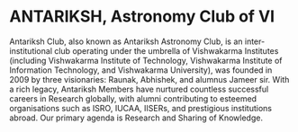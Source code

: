 
# ANTARIKSH, Astronomy Club of VI

Antariksh Club, also known as Antariksh Astronomy Club, is an inter-institutional club operating under the umbrella of Vishwakarma Institutes (including Vishwakarma Institute of Technology, Vishwakarma Institute of Information Technology, and Vishwakarma University), was founded in 2009 by three visionaries: Raunak, Abhishek, and alumnus Jameer sir. With a rich legacy, Antariksh Members have nurtured countless successful careers in Research globally, with alumni contributing to esteemed organisations such as ISRO, IUCAA, IISERs, and prestigious institutions abroad. Our primary agenda is Research and Sharing of Knowledge.